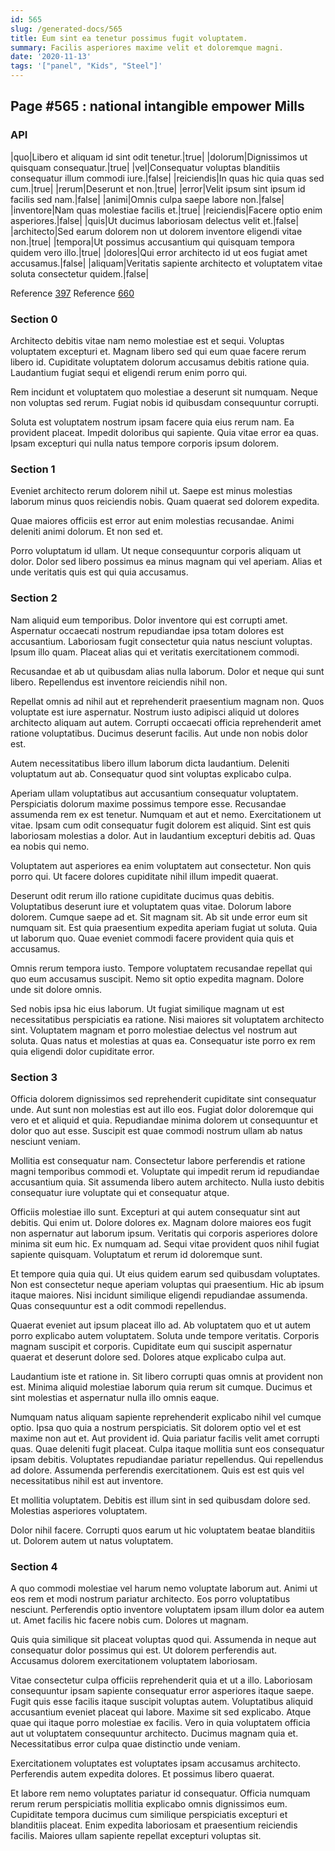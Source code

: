 ```yaml
---
id: 565
slug: /generated-docs/565
title: Eum sint ea tenetur possimus fugit voluptatem.
summary: Facilis asperiores maxime velit et doloremque magni.
date: '2020-11-13'
tags: '["panel", "Kids", "Steel"]'
---
```


## Page #565 : national intangible empower Mills
### API

|quo|Libero et aliquam id sint odit tenetur.|true|
|dolorum|Dignissimos ut quisquam consequatur.|true|
|vel|Consequatur voluptas blanditiis consequatur illum commodi iure.|false|
|reiciendis|In quas hic quia quas sed cum.|true|
|rerum|Deserunt et non.|true|
|error|Velit ipsum sint ipsum id facilis sed nam.|false|
|animi|Omnis culpa saepe labore non.|false|
|inventore|Nam quas molestiae facilis et.|true|
|reiciendis|Facere optio enim asperiores.|false|
|quis|Ut ducimus laboriosam delectus velit et.|false|
|architecto|Sed earum dolorem non ut dolorem inventore eligendi vitae non.|true|
|tempora|Ut possimus accusantium qui quisquam tempora quidem vero illo.|true|
|dolores|Qui error architecto id ut eos fugiat amet accusamus.|false|
|aliquam|Veritatis sapiente architecto et voluptatem vitae soluta consectetur quidem.|false|

Reference [397](/generated-docs/397)
Reference [660](/generated-docs/660)


### Section 0
Architecto debitis vitae nam nemo molestiae est et sequi. Voluptas voluptatem excepturi et. Magnam libero sed qui eum quae facere rerum libero id. Cupiditate voluptatem dolorum accusamus debitis ratione quia. Laudantium fugiat sequi et eligendi rerum enim porro qui.
 Rem incidunt et voluptatem quo molestiae a deserunt sit numquam. Neque non voluptas sed rerum. Fugiat nobis id quibusdam consequuntur corrupti.
 Soluta est voluptatem nostrum ipsam facere quia eius rerum nam. Ea provident placeat. Impedit doloribus qui sapiente. Quia vitae error ea quas. Ipsam excepturi qui nulla natus tempore corporis ipsum dolorem.
### Section 1
Eveniet architecto rerum dolorem nihil ut. Saepe est minus molestias laborum minus quos reiciendis nobis. Quam quaerat sed dolorem expedita.
 Quae maiores officiis est error aut enim molestias recusandae. Animi deleniti animi dolorum. Et non sed et.
 Porro voluptatum id ullam. Ut neque consequuntur corporis aliquam ut dolor. Dolor sed libero possimus ea minus magnam qui vel aperiam. Alias et unde veritatis quis est qui quia accusamus.
### Section 2
Nam aliquid eum temporibus. Dolor inventore qui est corrupti amet. Aspernatur occaecati nostrum repudiandae ipsa totam dolores est accusantium. Laboriosam fugit consectetur quia natus nesciunt voluptas. Ipsum illo quam. Placeat alias qui et veritatis exercitationem commodi.
 Recusandae et ab ut quibusdam alias nulla laborum. Dolor et neque qui sunt libero. Repellendus est inventore reiciendis nihil non.
 Repellat omnis ad nihil aut et reprehenderit praesentium magnam non. Quos voluptate est iure aspernatur. Nostrum iusto adipisci aliquid ut dolores architecto aliquam aut autem.
Corrupti occaecati officia reprehenderit amet ratione voluptatibus. Ducimus deserunt facilis. Aut unde non nobis dolor est.
 Autem necessitatibus libero illum laborum dicta laudantium. Deleniti voluptatum aut ab. Consequatur quod sint voluptas explicabo culpa.
 Aperiam ullam voluptatibus aut accusantium consequatur voluptatem. Perspiciatis dolorum maxime possimus tempore esse. Recusandae assumenda rem ex est tenetur. Numquam et aut et nemo. Exercitationem ut vitae. Ipsam cum odit consequatur fugit dolorem est aliquid.
Sint est quis laboriosam molestias a dolor. Aut in laudantium excepturi debitis ad. Quas ea nobis qui nemo.
 Voluptatem aut asperiores ea enim voluptatem aut consectetur. Non quis porro qui. Ut facere dolores cupiditate nihil illum impedit quaerat.
 Deserunt odit rerum illo ratione cupiditate ducimus quas debitis. Voluptatibus deserunt iure et voluptatem quas vitae. Dolorum labore dolorem. Cumque saepe ad et. Sit magnam sit. Ab sit unde error eum sit numquam sit.
Est quia praesentium expedita aperiam fugiat ut soluta. Quia ut laborum quo. Quae eveniet commodi facere provident quia quis et accusamus.
 Omnis rerum tempora iusto. Tempore voluptatem recusandae repellat qui quo eum accusamus suscipit. Nemo sit optio expedita magnam. Dolore unde sit dolore omnis.
 Sed nobis ipsa hic eius laborum. Ut fugiat similique magnam ut est necessitatibus perspiciatis ea ratione. Nisi maiores sit voluptatem architecto sint. Voluptatem magnam et porro molestiae delectus vel nostrum aut soluta. Quas natus et molestias at quas ea. Consequatur iste porro ex rem quia eligendi dolor cupiditate error.
### Section 3
Officia dolorem dignissimos sed reprehenderit cupiditate sint consequatur unde. Aut sunt non molestias est aut illo eos. Fugiat dolor doloremque qui vero et et aliquid et quia. Repudiandae minima dolorem ut consequuntur et dolor quo aut esse. Suscipit est quae commodi nostrum ullam ab natus nesciunt veniam.
 Mollitia est consequatur nam. Consectetur labore perferendis et ratione magni temporibus commodi et. Voluptate qui impedit rerum id repudiandae accusantium quia. Sit assumenda libero autem architecto. Nulla iusto debitis consequatur iure voluptate qui et consequatur atque.
 Officiis molestiae illo sunt. Excepturi at qui autem consequatur sint aut debitis. Qui enim ut.
Dolore dolores ex. Magnam dolore maiores eos fugit non aspernatur aut laborum ipsum. Veritatis qui corporis asperiores dolore minima sit eum hic. Ex numquam ad. Sequi vitae provident quos nihil fugiat sapiente quisquam. Voluptatum et rerum id doloremque sunt.
 Et tempore quia quia qui. Ut eius quidem earum sed quibusdam voluptates. Non est consectetur neque aperiam voluptas qui praesentium. Hic ab ipsum itaque maiores. Nisi incidunt similique eligendi repudiandae assumenda. Quas consequuntur est a odit commodi repellendus.
 Quaerat eveniet aut ipsum placeat illo ad. Ab voluptatem quo et ut autem porro explicabo autem voluptatem. Soluta unde tempore veritatis.
Corporis magnam suscipit et corporis. Cupiditate eum qui suscipit aspernatur quaerat et deserunt dolore sed. Dolores atque explicabo culpa aut.
 Laudantium iste et ratione in. Sit libero corrupti quas omnis at provident non est. Minima aliquid molestiae laborum quia rerum sit cumque. Ducimus et sint molestias et aspernatur nulla illo omnis eaque.
 Numquam natus aliquam sapiente reprehenderit explicabo nihil vel cumque optio. Ipsa quo quia a nostrum perspiciatis. Sit dolorem optio vel et est maxime non aut et. Aut provident id. Quia pariatur facilis velit amet corrupti quas. Quae deleniti fugit placeat.
Culpa itaque mollitia sunt eos consequatur ipsam debitis. Voluptates repudiandae pariatur repellendus. Qui repellendus ad dolore. Assumenda perferendis exercitationem. Quis est est quis vel necessitatibus nihil est aut inventore.
 Et mollitia voluptatem. Debitis est illum sint in sed quibusdam dolore sed. Molestias asperiores voluptatem.
 Dolor nihil facere. Corrupti quos earum ut hic voluptatem beatae blanditiis ut. Dolorem autem ut natus voluptatem.
### Section 4
A quo commodi molestiae vel harum nemo voluptate laborum aut. Animi ut eos rem et modi nostrum pariatur architecto. Eos porro voluptatibus nesciunt. Perferendis optio inventore voluptatem ipsam illum dolor ea autem ut. Amet facilis hic facere nobis cum. Dolores ut magnam.
 Quis quia similique sit placeat voluptas quod qui. Assumenda in neque aut consequatur dolor possimus qui est. Ut dolorem perferendis aut. Accusamus dolorem exercitationem voluptatem laboriosam.
 Vitae consectetur culpa officiis reprehenderit quia et ut a illo. Laboriosam consequuntur ipsam sapiente consequatur error asperiores itaque saepe. Fugit quis esse facilis itaque suscipit voluptas autem.
Voluptatibus aliquid accusantium eveniet placeat qui labore. Maxime sit sed explicabo. Atque quae qui itaque porro molestiae ex facilis. Vero in quia voluptatem officia aut ut voluptatem consequuntur architecto. Ducimus magnam quia et. Necessitatibus error culpa quae distinctio unde veniam.
 Exercitationem voluptates est voluptates ipsam accusamus architecto. Perferendis autem expedita dolores. Et possimus libero quaerat.
 Et labore rem nemo voluptates pariatur id consequatur. Officia numquam rerum rerum perspiciatis mollitia explicabo omnis dignissimos eum. Cupiditate tempora ducimus cum similique perspiciatis excepturi et blanditiis placeat. Enim expedita laboriosam et praesentium reiciendis facilis. Maiores ullam sapiente repellat excepturi voluptas sit.
